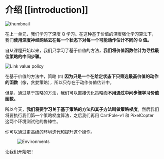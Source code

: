# 介绍 [[introduction]]

  <img src="https://huggingface.co/datasets/huggingface-deep-rl-course/course-images/resolve/main/en/unit6/thumbnail.png" alt="thumbnail"/>

在上一单元，我们学习了深度 Q 学习。在这种基于价值的深度强化学习算法下，我们**使用深度神经网络去在每一个状态下对每一个可能动作估计不同的 Q 值。**

自从课程开始以来，我们只学习了基于价值的方法，**我们将价值函数估计为寻找最佳策略的中间步骤。**

<img src="https://huggingface.co/datasets/huggingface-deep-rl-course/course-images/resolve/main/en/unit3/link-value-policy.jpg" alt="Link value policy" />

在基于价值的方法中，策略 \(π\) **因为只是一个在给定状态下只筛选最高价值的动作的函数**（像，贪婪策略），所以只存在于动作价值估计中。

但是，通过基于策略的方法，我们可以直接优化策略**而不用通过中间步骤学习价值函数。**

所以今天，**我们将要学习关于基于策略的方法和其子方法叫做策略梯度**。然后我们将要执行我们第一个策略梯度算法，之后我们再用 CartPole-v1 和 PixelCopter 这两个环境测试他的鲁棒性。

你可以通过更高级的环境迭代和提升这个操作。

<figure class="image table text-center m-0 w-full">
  <img src="https://huggingface.co/datasets/huggingface-deep-rl-course/course-images/resolve/main/en/unit6/envs.gif" alt="Environments"/>
</figure>

让我们开始吧！
